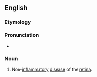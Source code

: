 ==English==

===Etymology===
{{confix|en|retino|pathy}}

===Pronunciation===
* {{IPA|/ˌɹɛtɨnˈɑːpəθi/|lang=en}}

===Noun===
{{en-noun|~|retinopathies}}

# {{lb|en|medicine}} Non-[[inflammatory]] [[disease]] of the [[retina]].